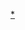 {{Navbox
| name      = 地质学
| title     = [[地质学]]
| state     = autocollapse
| titlestyle = {{{titlestyle|}}}
| bodyclass = hlist
| image = [[File:WikiProject Geology.svg|50px|]]<br />

| group1 = 概述
| list1  =
* {{le|地质学概况|Outline of geology}}
* {{le|地质学文章索引|Index of geology articles}}
* [[地球地质历史]]

| group2 = 组成和结构
| list2  =
* [[地球化学]]
* [[晶体学]]
* [[矿物学]]
* [[岩相学]]
* [[岩石学]]

| group3 = [[地史学]]
| list3  =
* [[地层学]]
* [[古生物学]]
* [[古氣候學]]
* [[沉积学]]

| group4 = 运动
| list4  =
* [[构造地质学]]
* [[地球动力学]]
* [[板块构造论]]
* [[地貌学]]

| group5 = 水文
| list5  =
* [[冰川学]]
* [[海洋学]]
* [[水文地质学]]
* [[海洋地質學]]

| group6 = [[地球物理学]]
| list6  =
* [[大地测量学]]
* [[地磁场]]
* [[勘探地球物理学]]
* [[数学地球物理学]]
* [[地震学]]
* [[构造物理学|地壳构造物理学]]

| group7 = 应用
| list7  =
* [[经济地质学]]
* [[工程地质学]]
* [[行星地質學]]
* [[地球生物学]]
* [[环境地质学]]

| below = 
* {{icon|category}} '''[[:Category:地质学|地质学分类]]'''
* {{Icon|commons}} '''[[commons:Category:Geology|共享资源]]'''
* {{icon|portal}} '''[[Portal:地球科學|地球科学主题]]'''
* {{Icon|WikiProject}} '''[[Wikipedia:地質專題|地质专题]]'''

}}<noinclude>

{{Documentation
|content =
{{collapsible option}}
}}

[[Category:地质学|*]]
[[Category:地质模板| ]]
</noinclude>
